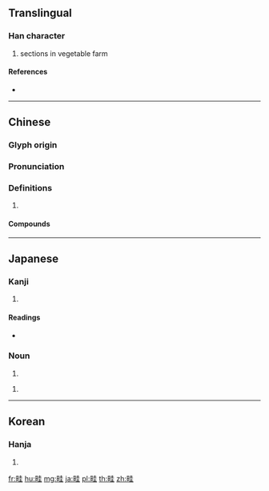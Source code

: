 ==Translingual==

===Han character===
{{Han char|rn=102|rad=田|as=06|sn=11|four=64014|canj=WGG}}

# sections in vegetable farm

====References====
* {{Han ref|kx=0762.110|dkj=21842|dj=1172.100|hdz=42539.090|uh=7566|ud=30054|bh=B2A5|bd=45733}}

----

==Chinese==
{{zh-forms}}

===Glyph origin===
{{Han etym}}

===Pronunciation===
{{zh-pron
|m=qí
|c=kwai4
|mc=y
|oc=y
|cat=
}}

===Definitions===
{{zh-hanzi}}

# {{rfdef|zh}}

====Compounds====
{{zh-der|分畦|圃畦|夏畦|田畦|町畦|畛畦|畦丁|畦作|畦溝灌溉|畦田|畦畛|畦逕|稻畦|花畦|菜畦|飄畦|麥畦}}

----

==Japanese==

===Kanji===
{{ja-kanji|grade=|rs=田06}}

# {{defn|lang=ja|sort=田06}}

====Readings====
* {{ja-readings|on=[[けい]] (kei)|kun=[[うね]] (une)|nanori=}}

===Noun===
{{ja-noun|あぜ}}

# {{alternative form of|畔|lang=ja}}

{{ja-noun|うね}}

# {{alternative form of|畔|lang=ja}}

----

==Korean==

===Hanja===
{{ko-hanja|hangeul=휴|eumhun=|rv=hyu|mr=hyu|y=hyu}}

# {{defn|lang=ko|sort=田06}}

[[fr:畦]]
[[hu:畦]]
[[mg:畦]]
[[ja:畦]]
[[pl:畦]]
[[th:畦]]
[[zh:畦]]